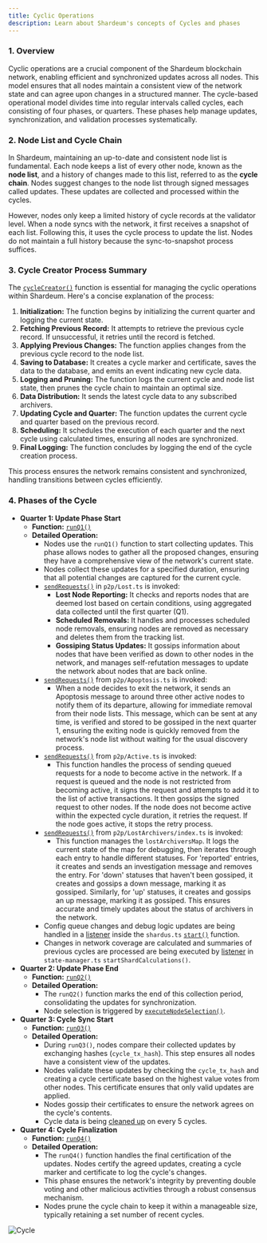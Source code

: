 ```yaml
---
title: Cyclic Operations
description: Learn about Shardeum's concepts of Cycles and phases
---
```


### 1. Overview

Cyclic operations are a crucial component of the Shardeum blockchain network, enabling efficient and synchronized updates across all nodes. This model ensures that all nodes maintain a consistent view of the network state and can agree upon changes in a structured manner. The cycle-based operational model divides time into regular intervals called cycles, each consisting of four phases, or quarters. These phases help manage updates, synchronization, and validation processes systematically.

### 2. Node List and Cycle Chain

In Shardeum, maintaining an up-to-date and consistent node list is fundamental. Each node keeps a list of every other node, known as the **node list**, and a history of changes made to this list, referred to as the **cycle chain**. Nodes suggest changes to the node list through signed messages called updates. These updates are collected and processed within the cycles.

However, nodes only keep a limited history of cycle records at the validator level. When a node syncs with the network, it first receives a snapshot of each list. Following this, it uses the cycle process to update the list. Nodes do not maintain a full history because the sync-to-snapshot process suffices.

### 3. Cycle Creator Process Summary

The [`cycleCreator()`](https://github.com/shardeum/shardus-core/blob/e8c14ce4ba19785145646e840082acb57ec8ce3b/src/p2p/CycleCreator.ts#L342) function is essential for managing the cyclic operations within Shardeum. Here's a concise explanation of the process:

1. **Initialization:** The function begins by initializing the current quarter and logging the current state.
2. **Fetching Previous Record:** It attempts to retrieve the previous cycle record. If unsuccessful, it retries until the record is fetched.
3. **Applying Previous Changes:** The function applies changes from the previous cycle record to the node list.
4. **Saving to Database:** It creates a cycle marker and certificate, saves the data to the database, and emits an event indicating new cycle data.
5. **Logging and Pruning:** The function logs the current cycle and node list state, then prunes the cycle chain to maintain an optimal size.
6. **Data Distribution:** It sends the latest cycle data to any subscribed archivers.
7. **Updating Cycle and Quarter:** The function updates the current cycle and quarter based on the previous record.
8. **Scheduling:** It schedules the execution of each quarter and the next cycle using calculated times, ensuring all nodes are synchronized.
9. **Final Logging:** The function concludes by logging the end of the cycle creation process.

This process ensures the network remains consistent and synchronized, handling transitions between cycles efficiently.

### 4. Phases of the Cycle

* **Quarter 1: Update Phase Start**
  * **Function:** [`runQ1()`](https://github.com/shardeum/shardus-core/blob/e8c14ce4ba19785145646e840082acb57ec8ce3b/src/p2p/CycleCreator.ts#L496)
  * **Detailed Operation:**
    * Nodes use the `runQ1()` function to start collecting updates. This phase allows nodes to gather all the proposed changes, ensuring they have a comprehensive view of the network's current state.
    * Nodes collect these updates for a specified duration, ensuring that all potential changes are captured for the current cycle.
    * [`sendRequests()`](https://github.com/shardeum/shardus-core/blob/e8c14ce4ba19785145646e840082acb57ec8ce3b/src/p2p/Lost.ts#L582) in `p2p/Lost.ts` is invoked:
      * **Lost Node Reporting:** It checks and reports nodes that are deemed lost based on certain conditions, using aggregated data collected until the first quarter (Q1).
      * **Scheduled Removals:** It handles and processes scheduled node removals, ensuring nodes are removed as necessary and deletes them from the tracking list.
      * **Gossiping Status Updates:** It gossips information about nodes that have been verified as down to other nodes in the network, and manages self-refutation messages to update the network about nodes that are back online.
    * [`sendRequests()`](https://github.com/shardeum/shardus-core/blob/e8c14ce4ba19785145646e840082acb57ec8ce3b/src/p2p/Apoptosis.ts#L296) from `p2p/Apoptosis.ts` is invoked:
      * When a node decides to exit the network, it sends an Apoptosis message to around three other active nodes to notify them of its departure, allowing for immediate removal from their node lists. This message, which can be sent at any time, is verified and stored to be gossiped in the next quarter 1, ensuring the exiting node is quickly removed from the network's node list without waiting for the usual discovery process.
    * [`sendRequests()`](https://github.com/shardeum/shardus-core/blob/e8c14ce4ba19785145646e840082acb57ec8ce3b/src/p2p/Active.ts#L262) from `p2p/Active.ts` is invoked:
      * This function handles the process of sending queued requests for a node to become active in the network. If a request is queued and the node is not restricted from becoming active, it signs the request and attempts to add it to the list of active transactions. It then gossips the signed request to other nodes. If the node does not become active within the expected cycle duration, it retries the request. If the node goes active, it stops the retry process.
    * [`sendRequests()`](https://github.com/shardeum/shardus-core/blob/e8c14ce4ba19785145646e840082acb57ec8ce3b/src/p2p/LostArchivers/index.ts#L199) from `p2p/LostArchivers/index.ts` is invoked:
      * This function manages the `lostArchiversMap`. It logs the current state of the map for debugging, then iterates through each entry to handle different statuses. For 'reported' entries, it creates and sends an investigation message and removes the entry. For 'down' statuses that haven't been gossiped, it creates and gossips a down message, marking it as gossiped. Similarly, for 'up' statuses, it creates and gossips an up message, marking it as gossiped. This ensures accurate and timely updates about the status of archivers in the network.
    * Config queue changes and debug logic updates are being handled in a [listener](https://github.com/shardeum/shardus-core/blob/e8c14ce4ba19785145646e840082acb57ec8ce3b/src/shardus/index.ts#L934-L947) inside the `shardus.ts` [`start()`](https://github.com/shardeum/shardus-core/blob/e8c14ce4ba19785145646e840082acb57ec8ce3b/src/shardus/index.ts#L435) function.
    * Changes in network coverage are calculated and summaries of previous cycles are processed are being executed by [listener](https://github.com/shardeum/shardus-core/blob/e8c14ce4ba19785145646e840082acb57ec8ce3b/src/state-manager/index.ts#L3703-L3740) in `state-manager.ts` `startShardCalculations()`.
* **Quarter 2: Update Phase End**
  * **Function:** [`runQ2()`](https://github.com/shardeum/shardus-core/blob/e8c14ce4ba19785145646e840082acb57ec8ce3b/src/p2p/CycleCreator.ts#L526)
  * **Detailed Operation:**
    * The `runQ2()` function marks the end of this collection period, consolidating the updates for synchronization.
    * Node selection is triggered by [`executeNodeSelection()`](https://github.com/shardeum/shardus-core/blob/e8c14ce4ba19785145646e840082acb57ec8ce3b/src/p2p/Join/v2/select.ts#L28-L38).
* **Quarter 3: Cycle Sync Start**
  * **Function:** [`runQ3()`](https://github.com/shardeum/shardus-core/blob/e8c14ce4ba19785145646e840082acb57ec8ce3b/src/p2p/CycleCreator.ts#L561)
  * **Detailed Operation:**
    * During `runQ3()`, nodes compare their collected updates by exchanging hashes (`cycle_tx_hash`). This step ensures all nodes have a consistent view of the updates.
    * Nodes validate these updates by checking the `cycle_tx_hash` and creating a cycle certificate based on the highest value votes from other nodes. This certificate ensures that only valid updates are applied.
    * Nodes gossip their certificates to ensure the network agrees on the cycle's contents.
    * Cycle data is being [cleaned up](https://github.com/shardeum/shardus-core/blob/e8c14ce4ba19785145646e840082acb57ec8ce3b/src/state-manager/index.ts#L3742-L3770) on every 5 cycles.
* **Quarter 4: Cycle Finalization**
  * **Function:** [`runQ4()`](https://github.com/shardeum/shardus-core/blob/e8c14ce4ba19785145646e840082acb57ec8ce3b/src/p2p/CycleCreator.ts#L634)
  * **Detailed Operation:**
    * The `runQ4()` function handles the final certification of the updates. Nodes certify the agreed updates, creating a cycle marker and certificate to log the cycle's changes.
    * This phase ensures the network's integrity by preventing double voting and other malicious activities through a robust consensus mechanism.
    * Nodes prune the cycle chain to keep it within a manageable size, typically retaining a set number of recent cycles.

![Cycle](/img/new/i8.jpg)

